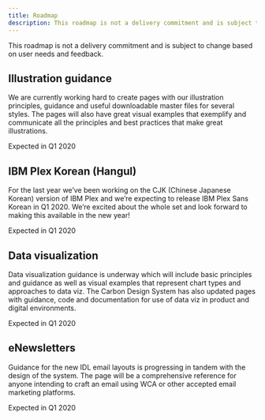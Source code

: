 ```yaml
---
title: Roadmap
description: This roadmap is not a delivery commitment and is subject to change based on user needs and feedback.
---
```



<PageDescription>

This roadmap is not a delivery commitment and is subject to change based on user needs and feedback.

</PageDescription>

## Illustration guidance

We are currently working hard to create pages with our illustration principles, guidance and useful downloadable master files for several styles. The pages will also have great visual examples that exemplify and communicate all the principles and best practices that make great illustrations.

Expected in Q1 2020

## IBM Plex Korean (Hangul)

For the last year we’ve been working on the CJK (Chinese Japanese Korean) version of IBM Plex and we’re expecting to release IBM Plex Sans Korean in Q1 2020. We’re excited about the whole set and look forward to making this available in the new year!

Expected in Q1 2020

## Data visualization

Data visualization guidance is underway which will include basic principles and guidance as well as visual examples that represent chart types and approaches to data viz. The Carbon Design System has also updated pages with guidance, code and documentation for use of data viz in product and digital environments.

Expected in Q1 2020


## eNewsletters

Guidance for the new IDL email layouts is progressing in tandem with the design of the system. The page will be a comprehensive reference for anyone intending to craft an email using WCA or other accepted email marketing platforms.

Expected in Q1 2020
